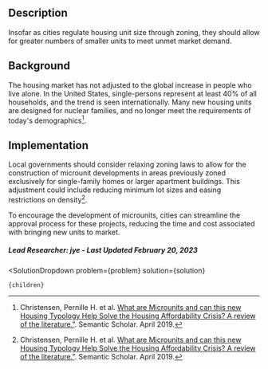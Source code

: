 

## Description

Insofar as cities regulate housing unit size through zoning, they should allow for greater numbers of smaller units to meet unmet market demand.

## Background

The housing market has not adjusted to the global increase in people who live alone. In the United States, single-persons represent at least 40% of all households, and the trend is seen internationally. Many new housing units are designed for nuclear families, and no longer meet the requirements of today's demographics[^"6"].

## Implementation

Local governments should consider relaxing zoning laws to allow for the construction of microunit developments in areas previously zoned exclusively for single-family homes or larger apartment buildings. This adjustment could include reducing minimum lot sizes and easing restrictions on density[^"6"].

To encourage the development of microunits, cities can streamline the approval process for these projects, reducing the time and cost associated with bringing new units to market.

##### Lead Researcher: jye - Last Updated February 20, 2023

[^"1"]:  [https://www.semanticscholar.org/paper/Planning-deregulation-as-solution-to-the-housing-of-Chng-Reades/02ef5edc0b20da8e1d7c84db3a58cd9a45638a02](https://www.semanticscholar.org/paper/Planning-deregulation-as-solution-to-the-housing-of-Chng-Reades/02ef5edc0b20da8e1d7c84db3a58cd9a45638a02). 
[^"2"]:  [https://www.semanticscholar.org/paper/Valuing-Naturally-Affordable-Housing%3A-Evidence-from-Denney/80dbd31be114686736e302e06b5c46e64c6a0b02](https://www.semanticscholar.org/paper/Valuing-Naturally-Affordable-Housing%3A-Evidence-from-Denney/80dbd31be114686736e302e06b5c46e64c6a0b02). 
[^"3"]:  [https://www.semanticscholar.org/paper/Accessory-Dwelling-Units-And-Housing-Affordability-Smith/c92d9139b611b57114575ecb1e78b2fc215af7b5](https://www.semanticscholar.org/paper/Accessory-Dwelling-Units-And-Housing-Affordability-Smith/c92d9139b611b57114575ecb1e78b2fc215af7b5). 
[^"4"]:  [https://www.semanticscholar.org/paper/Accessory-Dwelling-Units-And-Housing-Affordability-Smith/c92d9139b611b57114575ecb1e78b2fc215af7b5](https://www.semanticscholar.org/paper/Accessory-Dwelling-Units-And-Housing-Affordability-Smith/c92d9139b611b57114575ecb1e78b2fc215af7b5). 
[^"5"]:  [https://www.semanticscholar.org/paper/Affordable-housing-production-for-low-income-groups-Turk/abcd3d3d6d5985daa0aca629d6895c92d59456c2](https://www.semanticscholar.org/paper/Affordable-housing-production-for-low-income-groups-Turk/abcd3d3d6d5985daa0aca629d6895c92d59456c2). 
[^"6"]: Christensen, Pernille H. et al.  [What are Microunits and can this new Housing Typology Help Solve the Housing Affordability Crisis? A review of the literature.”](https://www.semanticscholar.org/paper/What-are-Microunits-and-can-this-new-Housing-Help-A-Christensen-Warren-Myers/28f3a41e338dc53a30263f7376650e0788a003f4). Semantic Scholar. April 2019.

  <SolutionDropdown 
    problem={problem} 
    solution={solution}
  >
    {children}
  </SolutionDropdown>